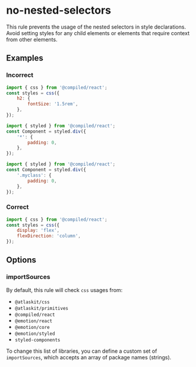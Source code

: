 # no-nested-selectors

This rule prevents the usage of the nested selectors in style declarations. Avoid setting styles for
any child elements or elements that require context from other elements.

## Examples

### Incorrect

```js
import { css } from '@compiled/react';
const styles = css({
    h2: {
        fontSize: '1.5rem',
    },
});
```

```js
import { styled } from '@compiled/react';
const Component = styled.div({
    '*': {
        padding: 0,
    },
});
```

```js
import { styled } from '@compiled/react';
const Component = styled.div({
    '.myclass': {
        padding: 0,
    },
});
```

### Correct

```js
import { css } from '@compiled/react';
const styles = css({
    display: 'flex',
    flexDirection: 'column',
});
```

## Options

### importSources

By default, this rule will check `css` usages from:

-   `@atlaskit/css`
-   `@atlaskit/primitives`
-   `@compiled/react`
-   `@emotion/react`
-   `@emotion/core`
-   `@emotion/styled`
-   `styled-components`

To change this list of libraries, you can define a custom set of `importSources`, which accepts an
array of package names (strings).
